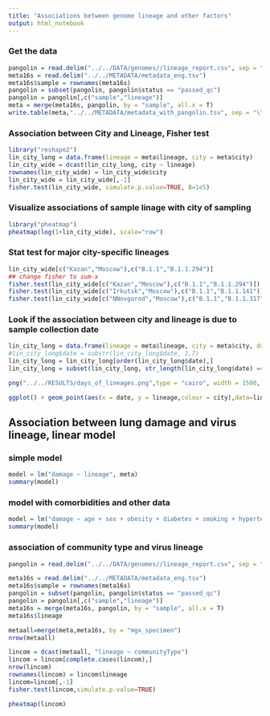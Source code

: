```yaml
---
title: "Associations between genome lineage and other factors"
output: html_notebook
---
```


### Get the data
```r
pangolin = read.delim("../../DATA/genomes//lineage_report.csv", sep = ",")
meta16s = read.delim("../../METADATA/metadata_eng.tsv")
meta16s$sample = rownames(meta16s)
pangolin = subset(pangolin, pangolin$status == "passed_qc")
pangolin = pangolin[,c("sample","lineage")]
meta = merge(meta16s, pangolin, by = "sample", all.x = T)
write.table(meta,"../../METADATA/metadata_with_pangolin.tsv", sep = "\t", row.names = F)
```


### Association between City and Lineage, Fisher test
```r
library("reshape2")
lin_city_long = data.frame(lineage = meta$lineage, city = meta$city)
lin_city_wide = dcast(lin_city_long, city ~ lineage)
rownames(lin_city_wide) = lin_city_wide$city
lin_city_wide = lin_city_wide[,-1]
fisher.test(lin_city_wide, simulate.p.value=TRUE, B=1e5)
```
### Visualize associations of sample linage with city of sampling

```r
library("pheatmap")
pheatmap(log(1+lin_city_wide), scale="row")
```

### Stat test for major city-specific lineages 
```r
lin_city_wide[c("Kazan","Moscow"),c("B.1.1","B.1.1.294")]
## change fisher to sum-x
fisher.test(lin_city_wide[c("Kazan","Moscow"),c("B.1.1","B.1.1.294")])
fisher.test(lin_city_wide[c("Irkutsk","Moscow"),c("B.1.1","B.1.1.141")])
fisher.test(lin_city_wide[c("NNovgorod","Moscow"),c("B.1.1","B.1.1.317")])
```

### Look if the association between city and lineage is due to sample collection date
```r
lin_city_long = data.frame(lineage = meta$lineage, city = meta$city, date = meta$date)
#lin_city_long$date = substr(lin_city_long$date, 1,7)
lin_city_long = lin_city_long[order(lin_city_long$date),]
lin_city_long = subset(lin_city_long, str_length(lin_city_long$date) == 10)

png("../../RESULTS/days_of_lineages.png",type = "cairo", width = 1500, height = 1000);ggplot() + geom_point(aes(x = date, y = lineage,colour = city),data=lin_city_long,size=5) + theme(axis.text.x = element_text(angle = 90, vjust = 0.5, hjust=1,size = 16), text = element_text(size = 19),legend.text=element_text(size=25),title=element_text(size=45),axis.text.y = element_text(size=20));dev.off()

ggplot() + geom_point(aes(x = date, y = lineage,colour = city),data=lin_city_long,size=2) + theme(axis.text.x = element_text(angle = 90, vjust = 0.5, hjust=1))
```

## Association between lung damage and virus lineage, linear model
### simple model
```r
model = lm("damage ~ lineage", meta)
summary(model)
```
### model with comorbidities and other data
```r
model = lm("damage ~ age + sex + obesity + diabetes + smoking + hypertension + hobl + coronary_artery_disease + chronic_heart_failure + lineage", meta)
summary(model)
```


### association of community type and virus lineage
```r
pangolin = read.delim("../../DATA/genomes//lineage_report.csv", sep = ",")

meta16s = read.delim("../../METADATA/metadata_eng.tsv")
meta16s$sample = rownames(meta16s)
pangolin = subset(pangolin, pangolin$status == "passed_qc")
pangolin = pangolin[,c("sample","lineage")]
meta16s = merge(meta16s, pangolin, by = "sample", all.x = T)
meta16s$lineage
```

```r
metaall=merge(meta,meta16s, by = "mgx_specimen")
nrow(metaall)

lincom = dcast(metaall, "lineage ~ communityType")
lincom = lincom[complete.cases(lincom),]
nrow(lincom)
rownames(lincom) = lincom$lineage
lincom=lincom[,-1]
fisher.test(lincom,simulate.p.value=TRUE)

```
```r
pheatmap(lincom)

```

